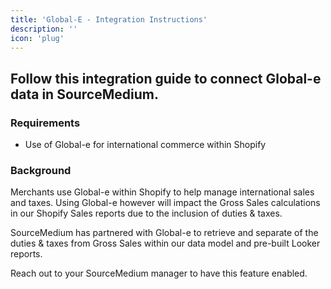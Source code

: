 ```yaml
---
title: 'Global-E - Integration Instructions'
description: ''
icon: 'plug'
---
```


## Follow this integration guide to connect ****Global-e data in  SourceMedium.****

### Requirements

- Use of Global-e for international commerce within Shopify

### Background

Merchants use Global-e within Shopify to help manage international sales and taxes. Using Global-e however will impact the Gross Sales calculations in our Shopify Sales reports due to the inclusion of duties & taxes. 

SourceMedium has partnered with Global-e to retrieve and separate of the duties & taxes from Gross Sales within our data model and pre-built Looker reports. 

Reach out to your SourceMedium manager to have this feature enabled.